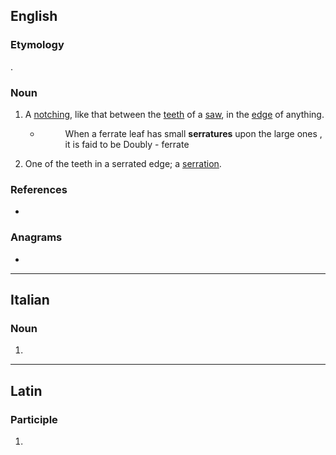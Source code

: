 ==English==

===Etymology===
{{etyl|la|en}} {{lena}} {{m|la|serratura||a sawing}}.

===Noun===
{{en-noun}}

# A [[notch]]ing, like that between the [[tooth|teeth]] of a [[saw]], in the [[edge]] of anything.
#* {{RQ:Martyn LOB}}
#*:When a ferrate leaf has small '''serratures''' upon the large ones , it is faid to be Doubly - ferrate
# One of the teeth in a serrated edge; a [[serration]].

===References===
* {{R:Webster 1913}}

===Anagrams===
* {{anagrams|en|a=aeerrrstu|treasurer}}

----

==Italian==

===Noun===
{{head|it|noun plural form|g=f}}

# {{plural of|it|serratura}}

----

==Latin==

===Participle===
{{la-part-form|serrātūre}}

# {{inflection of|la|serrātūrus||voc|m|s}}